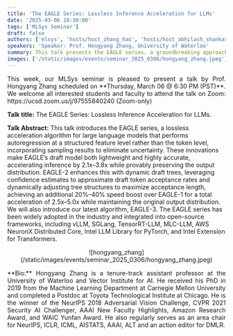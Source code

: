 ```yaml
---
title: 'The EAGLE Series: Lossless Inference Acceleration for LLMs'
date: '2025-03-06 18:30:00'
tags: ['MLSys Seminar']
draft: false
authors: ['mlsys', 'hosts/host_zhang_hao', 'hosts/host_abhilash_shankarampeta']
speakers: 'Speaker: Prof. Hongyang Zhang, University of Waterloo'
summary: This talk presents the EAGLE series, a groundbreaking approach to accelerating large language model inference without compromising output quality. Instead of traditional token-level processing, EAGLE operates at the structured feature level and incorporates sampling results to reduce uncertainty. The technology has gained significant industry adoption, with integration into major frameworks including vLLM, SGLang, TensorRT-LLM, and several others from AWS and Intel.
images: ['/static/images/events/seminar_2025_0306/hongyang_zhang.jpeg']
---
```


<p align="justify">
This week, our MLSys seminar is pleased to present a talk by Prof. Hongyang Zhang scheduled on **Thursday, March 06 @ 6:30 PM (PST)**. We welcome all interested students and faculty to attend the talk on Zoom: https://ucsd.zoom.us/j/97555840240 (Zoom-only)

**Talk title:** The EAGLE Series: Lossless Inference Acceleration for LLMs.

**Talk Abstract:** This talk introduces the EAGLE series, a lossless acceleration algorithm for large language models that performs autoregression at a structured feature level rather than the token level, incorporating sampling results to eliminate uncertainty. These innovations make EAGLE’s draft model both lightweight and highly accurate, accelerating inference by 2.1x–3.8x while provably preserving the output distribution. EAGLE-2 enhances this with dynamic draft trees, leveraging confidence estimates to approximate draft token acceptance rates and dynamically adjusting tree structures to maximize acceptance length, achieving an additional 20%–40% speed boost over EAGLE-1 for a total acceleration of 2.5x–5.0x while maintaining the original output distribution. We will also introduce our latest algorithm, EAGLE-3. The EAGLE series has been widely adopted in the industry and integrated into open-source frameworks, including vLLM, SGLang, TensorRT-LLM, MLC-LLM, AWS NeuronX Distributed Core, Intel LLM Library for PyTorch, and Intel Extension for Transformers.
</p>

<center>![hongyang_zhang](/static/images/events/seminar_2025_0306/hongyang_zhang.jpeg)</center>

<p align="justify">
**Bio:** Hongyang Zhang is a tenure-track assistant professor at the University of Waterloo and Vector Institute for AI. He received his PhD in 2019 from the Machine Learning Department at Carnegie Mellon University and completed a Postdoc at Toyota Technological Institute at Chicago. He is the winner of the NeurIPS 2018 Adversarial Vision Challenge, CVPR 2021 Security AI Challenger, AAAI New Faculty Highlights, Amazon Research Award, and WAIC Yunfan Award. He also regularly serves as an area chair for NeurIPS, ICLR, ICML, AISTATS, AAAI, ALT and an action editor for DMLR.
</p>
